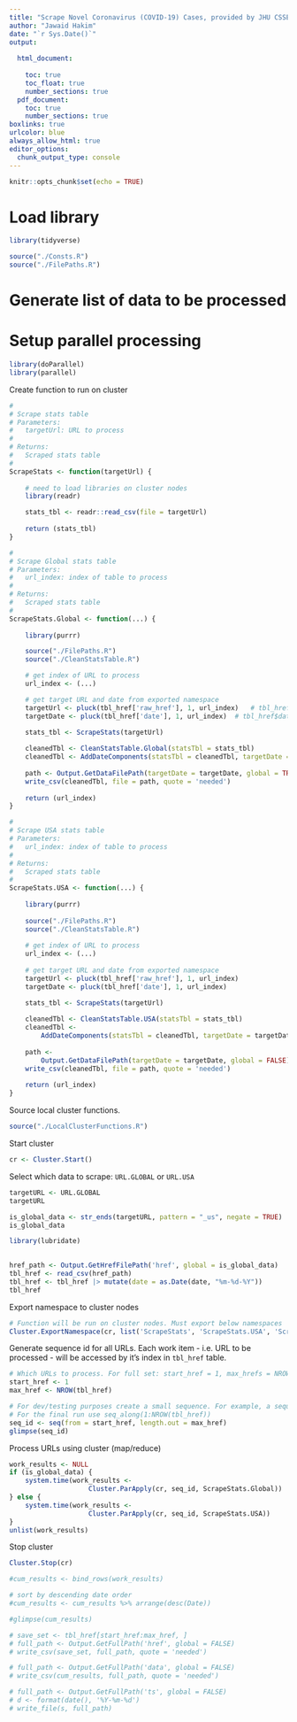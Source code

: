 ```yaml
---
title: "Scrape Novel Coronavirus (COVID-19) Cases, provided by JHU CSSE"
author: "Jawaid Hakim"
date: "`r Sys.Date()`"
output:
  
  html_document:
    
    toc: true
    toc_float: true
    number_sections: true
  pdf_document: 
    toc: true
    number_sections: true
boxlinks: true
urlcolor: blue
always_allow_html: true
editor_options: 
  chunk_output_type: console
---
```


```r
knitr::opts_chunk$set(echo = TRUE)
```

# Load library

```r
library(tidyverse)
```

```r
source("./Consts.R")
source("./FilePaths.R")
```

# Generate list of data to be processed

# Setup parallel processing

```r
library(doParallel)
library(parallel)
```

Create function to run on cluster

```r

#
# Scrape stats table
# Parameters:
#   targetUrl: URL to process
#
# Returns:
#   Scraped stats table
#
ScrapeStats <- function(targetUrl) {
    
    # need to load libraries on cluster nodes
    library(readr)

    stats_tbl <- readr::read_csv(file = targetUrl)
    
    return (stats_tbl)    
}

#
# Scrape Global stats table
# Parameters:
#   url_index: index of table to process
#
# Returns:
#   Scraped stats table
#
ScrapeStats.Global <- function(...) {
    
    library(purrr)

    source("./FilePaths.R")
    source("./CleanStatsTable.R")

    # get index of URL to process
    url_index <- (...)

    # get target URL and date from exported namespace
    targetUrl <- pluck(tbl_href['raw_href'], 1, url_index)   # tbl_href$raw_href[url_index]
    targetDate <- pluck(tbl_href['date'], 1, url_index)  # tbl_href$date[url_index]
    
    stats_tbl <- ScrapeStats(targetUrl)

    cleanedTbl <- CleanStatsTable.Global(statsTbl = stats_tbl)
    cleanedTbl <- AddDateComponents(statsTbl = cleanedTbl, targetDate = targetDate)
     
    path <- Output.GetDataFilePath(targetDate = targetDate, global = TRUE)
    write_csv(cleanedTbl, file = path, quote = 'needed')
     
    return (url_index)
}

#
# Scrape USA stats table
# Parameters:
#   url_index: index of table to process
#
# Returns:
#   Scraped stats table
#
ScrapeStats.USA <- function(...) {
    
    library(purrr)
    
    source("./FilePaths.R")
    source("./CleanStatsTable.R")
    
    # get index of URL to process
    url_index <- (...)
    
    # get target URL and date from exported namespace
    targetUrl <- pluck(tbl_href['raw_href'], 1, url_index)
    targetDate <- pluck(tbl_href['date'], 1, url_index)

    stats_tbl <- ScrapeStats(targetUrl)
    
    cleanedTbl <- CleanStatsTable.USA(statsTbl = stats_tbl)
    cleanedTbl <-
        AddDateComponents(statsTbl = cleanedTbl, targetDate = targetDate)
    
    path <-
        Output.GetDataFilePath(targetDate = targetDate, global = FALSE)
    write_csv(cleanedTbl, file = path, quote = 'needed')
    
    return (url_index)
}

```

Source local cluster functions.

```r
source("./LocalClusterFunctions.R")
```

Start cluster
```r
cr <- Cluster.Start()
```

Select which data to scrape: `URL.GLOBAL` or `URL.USA`
```r
targetURL <- URL.GLOBAL
targetURL
```

```r
is_global_data <- str_ends(targetURL, pattern = "_us", negate = TRUE)
is_global_data
```

```r
library(lubridate)
    

href_path <- Output.GetHrefFilePath('href', global = is_global_data)
tbl_href <- read_csv(href_path)
tbl_href <- tbl_href |> mutate(date = as.Date(date, "%m-%d-%Y"))
tbl_href
```

Export namespace to cluster nodes
```r
# Function will be run on cluster nodes. Must export below namespaces
Cluster.ExportNamespace(cr, list('ScrapeStats', 'ScrapeStats.USA', 'ScrapeStats.Global', 'tbl_href'))
```

Generate sequence id for all URLs. Each work item - i.e. URL to be processed - will be accessed by it's index in `tbl_href` table.

```r

# Which URLs to process. For full set: start_href = 1, max_hrefs = NROW(tbl_href)
start_href <- 1
max_href <- NROW(tbl_href)

# For dev/testing purposes create a small sequence. For example, a sequence of 1:5 will process first 5 URLs
# For the final run use seq_along(1:NROW(tbl_href))
seq_id <- seq(from = start_href, length.out = max_href)
glimpse(seq_id)
```

Process URLs using cluster (map/reduce)
```r
work_results <- NULL
if (is_global_data) {
    system.time(work_results <-
                    Cluster.ParApply(cr, seq_id, ScrapeStats.Global))
} else {
    system.time(work_results <-
                    Cluster.ParApply(cr, seq_id, ScrapeStats.USA))
}
unlist(work_results)
```

Stop  cluster
```r
Cluster.Stop(cr)

```


```r
#cum_results <- bind_rows(work_results)

# sort by descending date order
#cum_results <- cum_results %>% arrange(desc(Date))

#glimpse(cum_results)
```


```r
# save_set <- tbl_href[start_href:max_href, ]
# full_path <- Output.GetFullPath('href', global = FALSE)
# write_csv(save_set, full_path, quote = 'needed')
```

```r
# full_path <- Output.GetFullPath('data', global = FALSE)
# write_csv(cum_results, full_path, quote = 'needed')
```

```r
# full_path <- Output.GetFullPath('ts', global = FALSE)
# d <- format(date(), '%Y-%m-%d')
# write_file(s, full_path)

```

